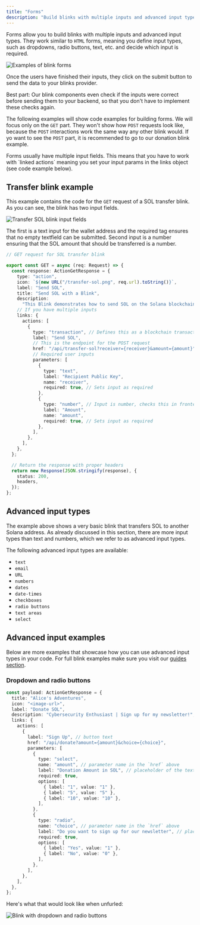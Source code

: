 ```yaml
---
title: "Forms"
description: "Build blinks with multiple inputs and advanced input types, similar to HTML forms with validation."
---
```


Forms allow you to build blinks with multiple inputs and advanced input types. They work similar to `HTML` forms, meaning you define input types, such as dropdowns, radio buttons, text, etc. and decide which input is required.

<img src="https://res.cloudinary.com/dnxjhra4h/image/upload/f_auto,q_auto/dialect-docs/action-types-overview.png" alt="Examples of blink forms" />

Once the users have finished their inputs, they click on the submit button to send the data to your blinks provider.

Best part: Our blink components even check if the inputs were correct before sending them to your backend, so that you don't have to implement these checks again.

The following examples will show code examples for building forms. We will focus only on the `GET` part. They won't show how `POST` requests look like, because the `POST` interactions work the same way any other blink would. If yo want to see the `POST` part, it is recommended to go to our donation blink example.

<Info>
Forms usually have multiple input fields. This means that you have to work with `linked actions` meaning you set your input params in the links object (see code example below).
</Info>

## Transfer blink example

This example contains the code for the `GET` request of a SOL transfer blink. As you can see, the blink has two input fields.

<img src="https://res.cloudinary.com/dnxjhra4h/image/upload/f_auto,q_auto/dialect-docs/transfer-blink-input.png" alt="Transfer SOL blink input fields" />

The first is a text input for the wallet address and the required tag ensures that no empty textfield can be submitted. Second input is a number ensuring that the SOL amount that should be transferred is a number.

```typescript
// GET request for SOL transfer blink

export const GET = async (req: Request) => {
  const response: ActionGetResponse = {
    type: "action",
    icon: `${new URL("/transfer-sol.png", req.url).toString()}`,
    label: "Send SOL",
    title: "Send SOL with a Blink",
    description:
      "This Blink demonstrates how to send SOL on the Solana blockchain. It is a part of the official Blink Starter Guides by Dialect Labs.  \n\nLearn how to build this Blink: https://dialect.to/docs/guides/transfer-sol",
    // If you have multiple inputs
    links: {
      actions: [
        {
          type: "transaction", // Defines this as a blockchain transaction
          label: "Send SOL",
          // This is the endpoint for the POST request
          href: "/api/transfer-sol?receiver={receiver}&amount={amount}",
          // Required user inputs
          parameters: [
            {
              type: "text",
              label: "Recipient Public Key",
              name: "receiver",
              required: true, // Sets input as required
            },
            {
              type: "number", // Input is number, checks this in frontend
              label: "Amount",
              name: "amount",
              required: true, // Sets input as required
            },
          ],
        },
      ],
    },
  };

  // Return the response with proper headers
  return new Response(JSON.stringify(response), {
    status: 200,
    headers,
  });
};
```

## Advanced input types

The example above shows a very basic blink that transfers SOL to another Solana address. As already discussed in this section, there are more input types than text and numbers, which we refer to as advanced input types.

The following advanced input types are available:

- `text`
- `email`
- `URL`
- `numbers`
- `dates`
- `date-times`
- `checkboxes`
- `radio buttons`
- `text areas`
- `select`

## Advanced input examples

Below are more examples that showcase how you can use advanced input types in your code. For full blink examples make sure you visit our [guides section](../guides).

### Dropdown and radio buttons

```typescript
const payload: ActionGetResponse = {
  title: "Alice's Adventures",
  icon: "<image-url>",
  label: "Donate SOL",
  description: "Cybersecurity Enthusiast | Sign up for my newsletter!",
  links: {
    actions: [
      {
        label: "Sign Up", // button text
        href: "/api/donate?amount={amount}&choice={choice}",
        parameters: [
          {
            type: "select",
            name: "amount", // parameter name in the `href` above
            label: "Donation Amount in SOL", // placeholder of the text input
            required: true,
            options: [
              { label: "1", value: "1" },
              { label: "5", value: "5" },
              { label: "10", value: "10" },
            ],
          },
          {
            type: "radio",
            name: "choice", // parameter name in the `href` above
            label: "Do you want to sign up for our newsletter", // placeholder of the text input
            required: true,
            options: [
              { label: "Yes", value: "1" },
              { label: "No", value: "0" },
            ],
          },
        ],
      },
    ],
  },
};
```

Here's what that would look like when unfurled:

<img src="https://res.cloudinary.com/dnxjhra4h/image/upload/f_auto,q_auto/dialect-docs/dropdown_radio_ex.jpeg" alt="Blink with dropdown and radio buttons" />